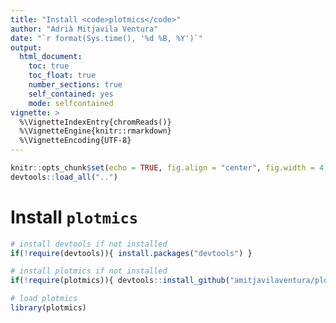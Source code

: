 ```yaml
---
title: "Install <code>plotmics</code>"
author: "Adrià Mitjavila Ventura"
date: "`r format(Sys.time(), '%d %B, %Y')`"
output:
  html_document:
    toc: true
    toc_float: true
    number_sections: true
    self_contained: yes
    mode: selfcontained
vignette: >
  %\VignetteIndexEntry{chromReads()}
  %\VignetteEngine{knitr::rmarkdown}
  %\VignetteEncoding{UTF-8}
---
```


```r
knitr::opts_chunk$set(echo = TRUE, fig.align = "center", fig.width = 4, fig.height = 4)
devtools::load_all("..")
```

# Install `plotmics`

```r
# install devtools if not installed
if(!require(devtools)){ install.packages("devtools") }

# install plotmics if not installed
if(!require(plotmics)){ devtools::install_github("amitjavilaventura/plotmics") }
```

```r
# load plotmics
library(plotmics)
```
